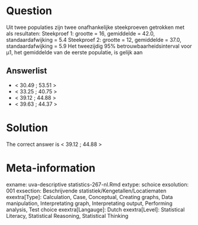 Question
========

Uit twee populaties zijn twee onafhankelijke steekproeven getrokken met als resultaten:
Steekproef 1: grootte = 16, gemiddelde = 42.0, standaardafwijking = 5.4
Steekproef 2: grootte = 12, gemiddelde = 37.0, standaardafwijking = 5.9 Het tweezijdig 95% betrouwbaarheidsinterval voor µ1, het gemiddelde van de eerste populatie, is gelijk aan 

Answerlist
----------
* < 30.49 ; 53.51 >
* < 33.25 ; 40.75 >
* < 39.12 ; 44.88 >
* < 39.63 ; 44.37 >

Solution
========

The correct answer is  < 39.12 ; 44.88 > 

Meta-information
================
exname: uva-descriptive statistics-267-nl.Rmd 
extype: schoice 
exsolution: 001 
exsection: Beschrijvende statistiek/Kengetallen/Locatiematen
exextra[Type]: Calculation, Case, Conceptual, Creating graphs, Data manipulation, Interpretating graph, Interpretating output, Performing analysis, Test choice 
exextra[Langauge]: Dutch 
exextra[Level]: Statistical Literacy, Statistical Reasoning, Statistical Thinking 
